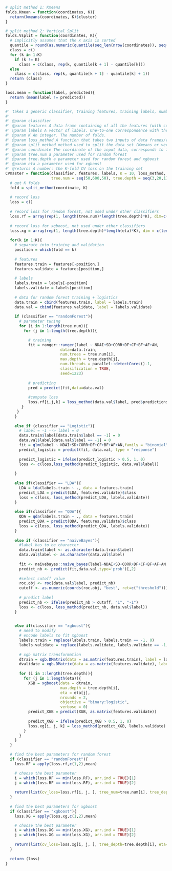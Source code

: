 
```r
# split method 1: Kmeans
folds.Kmean = function(coordinates, K){
  return(kmeans(coordinates, K)$cluster)
}

# split method 2: Vertical Split
folds.Vsplit = function(coordinates, K){
  # implicitly assumes that the x axis is sorted
  quantile = round(as.numeric(quantile(seq_len(nrow(coordinates)), seq(0, 1, 1/K))))
  class = c()
  for (k in 1:K)
    if (k != K)
      class = c(class, rep(k, quantile[k + 1] - quantile[k]))
  else
    class = c(class, rep(k, quantile[k + 1] - quantile[k] + 1))
  return (class)
}
```

```r
loss.mean = function(label, predicted){
  return (mean(label != predicted))
}
```

```r
#' takes a generic classifier, training features, training labels, number of folds K and a loss function and output the K-fold CV loss on the training set
#' 
#' @param classifier 
#' @param features A data frame containing of all the features (with column names). 
#' @param labels A vector of labels. One-to-one correspondence with the features
#' @param K An integer. The number of folds.
#' @param loss_method A function that takes two inputs of data frames/vectors (classified labels and predicted labels)
#' @param split_method method used to split the data set (Kmeans or vertical split)
#' @param coordinate The coordinate of the input data, corresponds to features and labels
#' @param tree.num a parameter used for random forest
#' @param tree.depth a parameter used for random forest and xgboost
#' @param eta a parameter used for xgboost
#' @returns A number: the K-fold CV loss on the training set
CVmaster = function(classifier, features, labels, K = 10, loss_method, split_method, coordinate, 
                    tree.num = seq(50,600,50), tree.depth = seq(3,20,1), eta = seq(0.1,0.4,0.05)){
  # get K folds
  fold = split_method(coordinate, K)
  
  # record loss
  loss = c()
  
  # record loss for random forest, not used under other classifiers
  loss.rf = array(rep(1, length(tree.num)*length(tree.depth)*K), dim=c(length(tree.num),length(tree.depth),K))
  
  # record loss for xgboost, not used under other classifiers
  loss.xg = array(rep(1, length(tree.depth)*length(eta)*K), dim = c(length(tree.depth), length(eta), K))
  
  for(k in 1:K){
    # separate into training and validation
    position = which(fold == k)
    
    # features
    features.train = features[-position,]
    features.validate = features[position,]
    
    # labels
    labels.train = labels[-position]
    labels.validate = labels[position]
    
    # data for random forest training + logistics
    data.train = cbind(features.train, label = labels.train)
    data.val = cbind(features.validate, label = labels.validate)
    
    if (classifier == "randomForest"){
      # parameter tuning
      for (i in 1:length(tree.num)){
        for (j in 1:length(tree.depth)){

          # training
          fit = ranger::ranger(label ~ NDAI+SD+CORR+DF+CF+BF+AF+AN,
                        data=data.train,
                        num.trees = tree.num[i],
                        max.depth = tree.depth[j], 
                        num.threads = parallel::detectCores()-1,
                        classification = TRUE,
                        seed=1223)
          
          # predicting
          pred = predict(fit,data=data.val)
          
          #compute loss
          loss.rf[i,j,k] = loss_method(data.val$label, pred$predictions)
       }
     }
    }
    
    else if (classifier == "Logistic"){
      # label = -1 --> label = 0
      data.train$label[data.train$label == -1] = 0
      data.val$label[data.val$label == -1] = 0
      fit = glm(label ~ NDAI+SD+CORR+DF+CF+BF+AF+AN,family = "binomial", data = data.train)
      predict_logistic = predict(fit, data.val, type = "response")
      
      predict_logistic = ifelse(predict_logistic > 0.5, 1, 0)
      loss <- c(loss,loss_method(predict_logistic, data.val$label))
      
    } 
    
    else if(classifier == "LDA"){
      LDA = lda(labels.train ~ ., data = features.train)
      predict_LDA = predict(LDA, features.validate)$class
      loss = c(loss, loss_method(predict_LDA, labels.validate))
    }
    
    else if(classifier == "QDA"){
      QDA = qda(labels.train ~ ., data = features.train)
      predict_QDA = predict(QDA, features.validate)$class
      loss = c(loss, loss_method(predict_QDA, labels.validate))
    }
    
    else if (classifier == "naiveBayes"){
      #label has to be character
      data.train$label <- as.character(data.train$label)
      data.val$label <- as.character(data.val$label)
      
      fit <- naivebayes::naive_bayes(label~NDAI+SD+CORR+DF+CF+BF+AF+AN,data = data.train)
      predict_nb <- predict(fit,data.val,type='prob')[,2]
      
      #select cutoff value
      roc.obj <- roc(data.val$label, predict_nb)
      cutoff <- as.numeric(coords(roc.obj, "best", ret=c("threshold")))
      
      # predict label
      predict_nb <- ifelse(predict_nb > cutoff, "1", "-1")
      loss <- c(loss, loss_method(predict_nb, data.val$label))
    }

    
    else if(classifier == "xgboost"){
      # need to modify
      # encode labels to fit xgboost
      labels.train = replace(labels.train, labels.train == -1, 0)
      labels.validate = replace(labels.validate, labels.validate == -1, 0)
      
      # xgb matrix transformation
      dtrain = xgb.DMatrix(data = as.matrix(features.train), label = labels.train)
      dvalidate = xgb.DMatrix(data = as.matrix(features.validate), label = labels.validate)
      
      for (i in 1:length(tree.depth)){
        for (j in 1:length(eta)){
          XGB = xgboost(data = dtrain, 
                        max.depth = tree.depth[i], 
                        eta = eta[j], 
                        nrounds = 2,
                        objective = "binary:logistic", 
                        verbose = 0)
          predict_XGB = predict(XGB, as.matrix(features.validate))
          
          predict_XGB = ifelse(predict_XGB > 0.5, 1, 0)
          loss.xg[i, j, k] = loss_method(predict_XGB, labels.validate)
        }
      }
    }
  }

  # find the best parameters for random forest
  if (classifier == "randomForest"){
    loss.RF = apply(loss.rf,c(1,2),mean)

    # choose the best parameter
    i = which(loss.RF == min(loss.RF), arr.ind = TRUE)[1]
    j = which(loss.RF == min(loss.RF), arr.ind = TRUE)[2]
    
    return(list(cv_loss=loss.rf[i, j, ], tree_num=tree.num[i], tree_depth=tree.depth[j]))
  }
  
  # find the best parameters for xgboost
  if (classifier == "xgboost"){
    loss.XG = apply(loss.xg,c(1,2),mean)

    # choose the best parameter
    i = which(loss.XG == min(loss.XG), arr.ind = TRUE)[1]
    j = which(loss.XG == min(loss.XG), arr.ind = TRUE)[2]
    
    return(list(cv_loss=loss.xg[i, j, ], tree_depth=tree.depth[i], eta=eta[j]))
  }
  
  return (loss)
}
```
